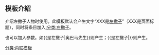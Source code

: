 <includeonly><!-- 在這裡加入模板的保護標識 --></includeonly><noinclude>{{Documentation subpage}}</noinclude>
<!-- 在本行下編輯模板說明 -->
== 模板介紹 ==
介绍左撇子人物时使用。此模板默认会产生文字“XXX是[[左撇子]]”（XXX是页面标题），同时将条目加入[[:分类:左撇子]]。

也可以加入参数。如<nowiki>{{是左撇子|奥巴马先生}}</nowiki>则产生{{是左撇子|奥巴马先生}}；<nowiki>{{是左撇子|}}</nowiki>则产生{{是左撇子|}}。

<!--
== 使用方法 ==

== 範例 ==

== 注意事项 ==

== 參見 ==

== 给模板编辑者的说明 ==
=== 模板结构 ===
=== 实现方法 ===
=== 编辑注意 ===-->

<includeonly>
<!-- 本行下加入模板的分類 -->
[[分类:内联模板]]

</includeonly>